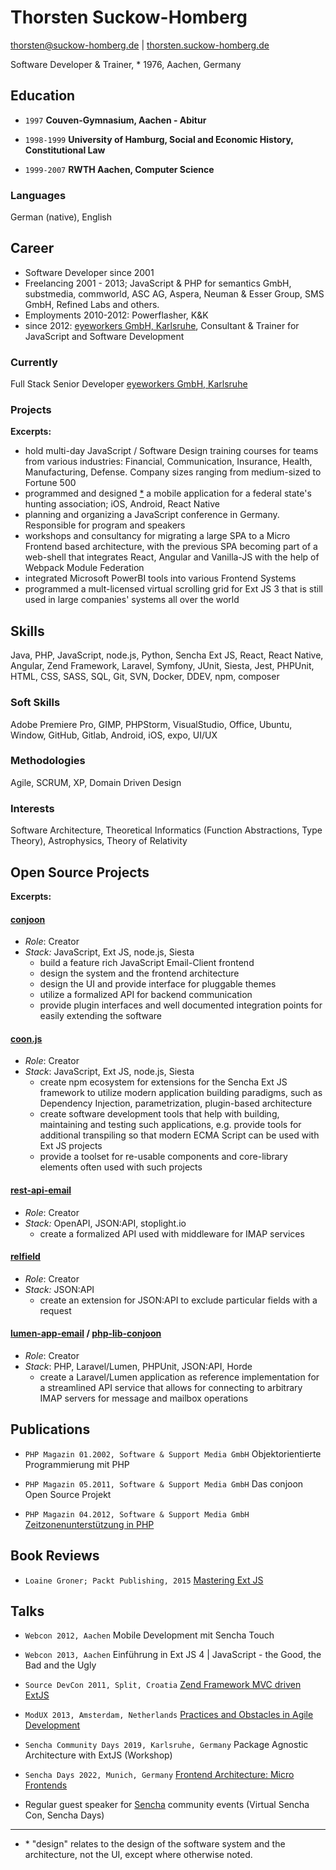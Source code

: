 
# Thorsten Suckow-Homberg
[thorsten@suckow-homberg.de](mailto:thorsten@suckow-homberg.de) | [thorsten.suckow-homberg.de](https://thorsten.suckow-homberg.de)

Software Developer & Trainer, \* 1976, Aachen, Germany

## Education

 - `1997` __Couven-Gymnasium, Aachen - Abitur__

 - `1998-1999` __University of Hamburg, Social and Economic History, Constitutional Law__

 - `1999-2007` __RWTH Aachen, Computer Science__

### Languages
German (native), English

## Career
 - Software Developer since 2001
 - Freelancing 2001 - 2013; JavaScript & PHP for semantics GmbH, substmedia, commworld, ASC AG, Aspera, Neuman & Esser Group, SMS GmbH, Refined Labs and others.
 - Employments 2010-2012: Powerflasher, K&K
 - since 2012: [eyeworkers GmbH, Karlsruhe](https://eyeworkers.de),
   Consultant & Trainer for JavaScript and Software Development

### Currently
Full Stack Senior Developer [eyeworkers GmbH, Karlsruhe](https://eyeworkers.de)

### Projects

**Excerpts:**
 - hold multi-day JavaScript / Software Design training courses for teams from various industries: Financial, Communication, Insurance, Health, Manufacturing, Defense. Company sizes ranging from medium-sized to Fortune 500
 - programmed and designed [*](#note) a mobile application for a federal state's hunting association; iOS, Android, React Native
 - planning and organizing a JavaScript conference in Germany. Responsible for program and speakers
 - workshops and consultancy for migrating a large SPA to a Micro Frontend based architecture, with the previous SPA becoming part of a web-shell that integrates React, Angular and Vanilla-JS with the help of Webpack Module Federation
 - integrated Microsoft PowerBI tools into various Frontend Systems
 - programmed a mult-licensed virtual scrolling grid for Ext JS 3 that is still used in large companies' systems all over the world

## Skills
Java, PHP, JavaScript, node.js, Python, Sencha Ext JS, React, React Native, Angular, Zend Framework, Laravel, Symfony, JUnit, Siesta, Jest, PHPUnit, HTML, CSS, SASS, SQL, Git, SVN, Docker, DDEV, npm, composer

### Soft Skills
Adobe Premiere Pro, GIMP, PHPStorm, VisualStudio, Office, Ubuntu, Window, GitHub, Gitlab, Android, iOS, expo, UI/UX

### Methodologies
Agile, SCRUM, XP, Domain Driven Design

### Interests
Software Architecture, Theoretical Informatics (Function Abstractions, Type Theory), Astrophysics, Theory of Relativity

## Open Source Projects

**Excerpts:**

#### [conjoon](https://conjoon.org)
 - _Role_: Creator
 - _Stack:_ JavaScript, Ext JS, node.js, Siesta
    - build a feature rich JavaScript Email-Client frontend
    - design the system and the frontend architecture
    - design the UI and provide interface for pluggable themes
    - utilize a formalized API for backend communication
    - provide plugin interfaces and well documented integration points for easily extending the software

#### [coon.js](https://github.com/coon-js)
 - _Role_: Creator
 - _Stack_: JavaScript, Ext JS, node.js, Siesta
    - create npm ecosystem for extensions for the Sencha Ext JS framework to utilize modern application building paradigms, such as Dependency Injection, parametrization, plugin-based architecture
    - create software development tools that help with building, maintaining and testing such applications, e.g. provide tools for additional transpiling so that modern ECMA Script can be used with Ext JS projects
    - provide a toolset for re-usable components and core-library elements often used with such projects

#### [rest-api-email](https://github.com/conjoon/rest-api-email)
 - _Role_: Creator
 - _Stack:_ OpenAPI, JSON:API, stoplight.io
    - create a formalized API used with middleware for IMAP services

#### [relfield](https://github.com/ThorstenSuckow/relfield)
 - _Role_: Creator
 - _Stack:_ JSON:API
    - create an extension for JSON:API to exclude particular fields with a request

#### [lumen-app-email](https://github.com/conjoon/lumen-app-email) / [php-lib-conjoon](https://github.com/conjoon/php-lib-conjoon)
 - _Role_: Creator
 - _Stack_: PHP, Laravel/Lumen, PHPUnit, JSON:API, Horde
    - create a Laravel/Lumen application as reference implementation for a streamlined API service that allows for connecting to arbitrary IMAP servers for message and mailbox operations

## Publications

 - `PHP Magazin 01.2002, Software & Support Media GmbH` Objektorientierte Programmierung mit PHP

 - `PHP Magazin 05.2011, Software & Support Media GmbH` Das conjoon Open Source Projekt

 - `PHP Magazin 04.2012, Software & Support Media GmbH` [Zeitzonenunterstützung in PHP](https://entwickler.de/php/mittag-in-san-francisco-abend-in-london)

## Book Reviews

 - `Loaine Groner; Packt Publishing, 2015` [Mastering Ext JS](https://www.packtpub.com/product/mastering-ext-js/9781782164005)

## Talks

 - `Webcon 2012, Aachen` Mobile Development mit Sencha Touch

 - `Webcon 2013, Aachen` Einführung in Ext JS 4 | JavaScript - the Good, the Bad and the Ugly

 - `Source DevCon 2011, Split, Croatia` [Zend Framework MVC driven ExtJS](https://www.slideshare.net/ThorstenSuckow/zend-framework-mvc-driven-extjs)

 - `ModUX 2013, Amsterdam, Netherlands` [Practices and Obstacles in Agile Development](https://www.slideshare.net/ThorstenSuckow/practices-and-obstacles-in-agile-development)

 - `Sencha Community Days 2019, Karlsruhe, Germany` Package Agnostic Architecture with ExtJS (Workshop)

 - `Sencha Days 2022, Munich, Germany` [Frontend Architecture: Micro Frontends](https://speakerdeck.com/thorstensuckow/frontend-architecture-micro-frontends)

 - Regular guest speaker for [Sencha](https://sencha.com) community events (Virtual Sencha Con, Sencha Days)


-----------
 - <a name="note">*</a> "design" relates to the design of the software system and the architecture, not the UI, except where otherwise noted.